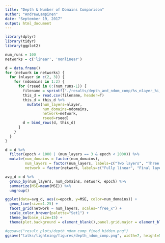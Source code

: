 ```yaml
---
title: "Depth & Number of Domains Comparison"
author: "AndrewLampinen"
date: "September 19, 2017"
output: html_document
---
```

```r
library(dplyr)
library(tidyr)
library(ggplot2)
```

```r
num_runs = 100
networks = c('linear', 'nonlinear')

d = data.frame()
for (network in networks) {
  for (nlayer in c(2, 3)) {
    for (ndomains in 1:2) {
      for (rseed in 0:(num_runs-1)) {
        filename = sprintf("./results/depth_and_ndom_comp/%s_nlayer_%i_ndomains_%i_rseed_%i_loss_track.csv",network,nlayer,ndomains,rseed)
        this_d = read.csv(filename, header=T)
        this_d = this_d %>%
          mutate(num_layers=nlayer,
                 num_domains=ndomains,
                 network=network,
                 rseed=rseed)
        d = bind_rows(d, this_d)
      }
    }
  }
}
```

```r
d = d %>%
  filter(epoch < 1000 | (num_layers == 3 & epoch < 2000)) %>%
  mutate(num_domains = factor(num_domains),
         num_layers = factor(num_layers, labels=c("Two layers", "Three layers")),
         network = factor(network, labels=c("Fully linear", "Final layer nonlinear")))
```

```r
avg_d = d %>% 
  group_by(num_layers, num_domains, network, epoch) %>%
  summarize(MSE=mean(MSE)) %>%
  ungroup()
```

```r
ggplot(data=avg_d, aes(x=epoch, y=MSE, color=num_domains)) +
  geom_line(size=1.25) +
  facet_grid(network ~ num_layers, scales="free_x") +
  scale_color_brewer(palette="Set1") +
  theme_bw(base_size=15) +
  theme(plot.background = element_blank(),panel.grid.major = element_blank(),panel.grid.minor = element_blank())
```
```r
#ggsave("result_plots/depth_ndom_comp_fixed_hidden.png")
ggsave("talks/lightning/figures/depth_ndom_comp.png", width=7, height=5)

```

